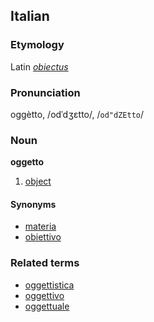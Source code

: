 ==Italian==
===Etymology===
Latin ''[[obiectus]]''
===Pronunciation===
oggètto, /odˈdʒɛtto/, /<tt>od"dZEtto</tt>/
===Noun===
'''oggetto'''

# [[object]]

====Synonyms====
*[[materia]]
*[[obiettivo]]

===Related terms===
*[[oggettistica]]
*[[oggettivo]]
*[[oggettuale]]